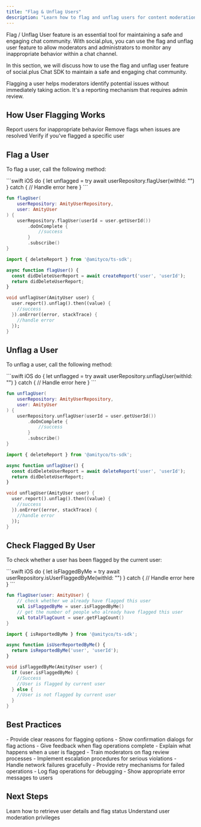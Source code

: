 ```yaml
---
title: "Flag & Unflag Users"
description: "Learn how to flag and unflag users for content moderation in social.plus SDK"
---
```


Flag / Unflag User feature is an essential tool for maintaining a safe and engaging chat community. With social.plus, you can use the flag and unflag user feature to allow moderators and administrators to monitor any inappropriate behavior within a chat channel.

In this section, we will discuss how to use the flag and unflag user feature of social.plus Chat SDK to maintain a safe and engaging chat community.

<Info>
Flagging a user helps moderators identify potential issues without immediately taking action. It's a reporting mechanism that requires admin review.
</Info>

## How User Flagging Works

<CardGroup cols={3}>
  <Card title="Flag User" icon="flag">
    Report users for inappropriate behavior
  </Card>
  <Card title="Unflag User" icon="flag-checkered">
    Remove flags when issues are resolved
  </Card>
  <Card title="Check Status" icon="user-check">
    Verify if you've flagged a specific user
  </Card>
</CardGroup>

## Flag a User

To flag a user, call the following method:

<CodeGroup>
```swift iOS
do {
    let unflagged = try await userRepository.flagUser(withId: "<user-id>")
} catch {
    // Handle error here
}
```

```kotlin Android
fun flagUser(
    userRepository: AmityUserRepository,
    user: AmityUser
) {
    userRepository.flagUser(userId = user.getUserId())
        .doOnComplete {
            //success
        }
        .subscribe()
}
```

```typescript TypeScript
import { deleteReport } from '@amityco/ts-sdk';

async function flagUser() {
  const didDeleteUserReport = await createReport('user', 'userId');
  return didDeleteUserReport;
}
```

```dart Flutter
void unflagUser(AmityUser user) {
  user.report().unflag().then((value) {
    //success
  }).onError((error, stackTrace) {
    //handle error
  });
}
```
</CodeGroup>

## Unflag a User

To unflag a user, call the following method:

<CodeGroup>
```swift iOS
do {
    let unflagged = try await userRepository.unflagUser(withId: "<user-id>")
} catch {
    // Handle error here
}
```

```kotlin Android
fun unflagUser(
    userRepository: AmityUserRepository,
    user: AmityUser
) {
    userRepository.unflagUser(userId = user.getUserId())
        .doOnComplete {
            //success
        }
        .subscribe()
}
```

```typescript TypeScript
import { deleteReport } from '@amityco/ts-sdk';

async function unflagUser() {
  const didDeleteUserReport = await deleteReport('user', 'userId');
  return didDeleteUserReport;
}
```

```dart Flutter
void unflagUser(AmityUser user) {
  user.report().unflag().then((value) {
    //success
  }).onError((error, stackTrace) {
    //handle error
  });
}
```
</CodeGroup>

## Check Flagged By User

To check whether a user has been flagged by the current user:

<CodeGroup>
```swift iOS
do {
    let isFlaggedByMe = try await userRepository.isUserFlaggedByMe(withId: "<user-id>")
} catch {
    // Handle error here
}
```

```kotlin Android
fun flagUser(user: AmityUser) {
    // check whether we already have flagged this user
    val isFlaggedByMe = user.isFlaggedByMe()
    // get the number of people who already have flagged this user
    val totalFlagCount = user.getFlagCount()
}
```

```typescript TypeScript
import { isReportedByMe } from '@amityco/ts-sdk';

async function isUserReportedByMe() {
  return isReportedByMe('user', 'userId');
}
```

```dart Flutter
void isFlaggedByMe(AmityUser user) {
  if (user.isFlaggedByMe) {
    //Success
    //User is flagged by current user
  } else {
    //User is not flagged by current user
  }
}
```
</CodeGroup>


## Best Practices

<AccordionGroup>
  <Accordion title="User Experience">
    - Provide clear reasons for flagging options
    - Show confirmation dialogs for flag actions
    - Give feedback when flag operations complete
    - Explain what happens when a user is flagged
  </Accordion>
  
  <Accordion title="Moderation Workflow">
    - Train moderators on flag review processes
    - Implement escalation procedures for serious violations
  </Accordion>
  
  <Accordion title="Error Handling">
    - Handle network failures gracefully
    - Provide retry mechanisms for failed operations
    - Log flag operations for debugging
    - Show appropriate error messages to users
  </Accordion>
</AccordionGroup>

## Next Steps

<CardGroup cols={2}>
  <Card title="Get User Information" href="../user-operations/get-user-information" icon="user">
    Learn how to retrieve user details and flag status
  </Card>
  <Card title="User Roles & Permissions" href="../roles-permissions" icon="shield">
    Understand user moderation privileges
  </Card>
</CardGroup>